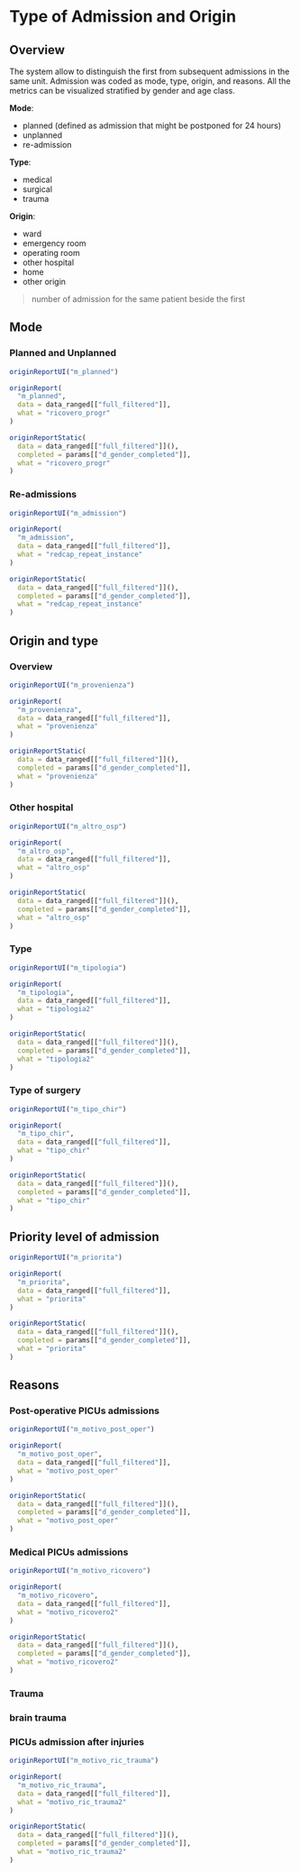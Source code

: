 # Type of Admission and Origin {#origin .tabset .tabset-fade .tabset-pills}

## Overview {-}

The system allow to distinguish the first from subsequent admissions in the same unit. Admission was coded as mode, type, origin, and reasons. All the metrics can be visualized stratified by gender and age class.

**Mode**:

- planned (defined as admission that might be postponed for 24 hours)
- unplanned
- re-admission


**Type**:

- medical
- surgical
- trauma

**Origin**:

- ward
- emergency room
- operating room
- other hospital
- home
- other origin


> number of admission for the same patient beside the first



## Mode  {.tabset .tabset-dropdown}

### Planned and Unplanned
```r
originReportUI("m_planned")
```

```r
originReport(
  "m_planned",
  data = data_ranged[["full_filtered"]],
  what = "ricovero_progr"
)
```

```r
originReportStatic(
  data = data_ranged[["full_filtered"]](),
  completed = params[["d_gender_completed"]],
  what = "ricovero_progr"
)
```

### Re-admissions

```r
originReportUI("m_admission")
```

```r
originReport(
  "m_admission",
  data = data_ranged[["full_filtered"]],
  what = "redcap_repeat_instance"
)
```

```r
originReportStatic(
  data = data_ranged[["full_filtered"]](),
  completed = params[["d_gender_completed"]],
  what = "redcap_repeat_instance"
)
```

## Origin and type {.tabset .tabset-dropdown}

### Overview
```r
originReportUI("m_provenienza")
```

```r
originReport(
  "m_provenienza",
  data = data_ranged[["full_filtered"]],
  what = "provenienza"
)
```

```r
originReportStatic(
  data = data_ranged[["full_filtered"]](),
  completed = params[["d_gender_completed"]],
  what = "provenienza"
)
```
### Other hospital
```r
originReportUI("m_altro_osp")
```

```r
originReport(
  "m_altro_osp",
  data = data_ranged[["full_filtered"]],
  what = "altro_osp"
)
```

```r
originReportStatic(
  data = data_ranged[["full_filtered"]](),
  completed = params[["d_gender_completed"]],
  what = "altro_osp"
)
```
### Type
```r
originReportUI("m_tipologia")
```

```r
originReport(
  "m_tipologia",
  data = data_ranged[["full_filtered"]],
  what = "tipologia2"
)
```

```r
originReportStatic(
  data = data_ranged[["full_filtered"]](),
  completed = params[["d_gender_completed"]],
  what = "tipologia2"
)
```
### Type of surgery
```r
originReportUI("m_tipo_chir")
```

```r
originReport(
  "m_tipo_chir",
  data = data_ranged[["full_filtered"]],
  what = "tipo_chir"
)
```

```r
originReportStatic(
  data = data_ranged[["full_filtered"]](),
  completed = params[["d_gender_completed"]],
  what = "tipo_chir"
)
```
## Priority level of admission  {.tabset .tabset-dropdown}
```r
originReportUI("m_priorita")
```

```r
originReport(
  "m_priorita",
  data = data_ranged[["full_filtered"]],
  what = "priorita"
)
```

```r
originReportStatic(
  data = data_ranged[["full_filtered"]](),
  completed = params[["d_gender_completed"]],
  what = "priorita"
)
```
## Reasons {.tabset .tabset-dropdown}

### Post-operative PICUs admissions
```r
originReportUI("m_motivo_post_oper")
```

```r
originReport(
  "m_motivo_post_oper",
  data = data_ranged[["full_filtered"]],
  what = "motivo_post_oper"
)
```

```r
originReportStatic(
  data = data_ranged[["full_filtered"]](),
  completed = params[["d_gender_completed"]],
  what = "motivo_post_oper"
)
```
### Medical PICUs admissions
```r
originReportUI("m_motivo_ricovero")
```

```r
originReport(
  "m_motivo_ricovero",
  data = data_ranged[["full_filtered"]],
  what = "motivo_ricovero2"
)
```

```r
originReportStatic(
  data = data_ranged[["full_filtered"]](),
  completed = params[["d_gender_completed"]],
  what = "motivo_ricovero2"
)
```
### Trauma

### brain trauma

### PICUs admission after injuries
```r
originReportUI("m_motivo_ric_trauma")
```

```r
originReport(
  "m_motivo_ric_trauma",
  data = data_ranged[["full_filtered"]],
  what = "motivo_ric_trauma2"
)
```

```r
originReportStatic(
  data = data_ranged[["full_filtered"]](),
  completed = params[["d_gender_completed"]],
  what = "motivo_ric_trauma2"
)
```
